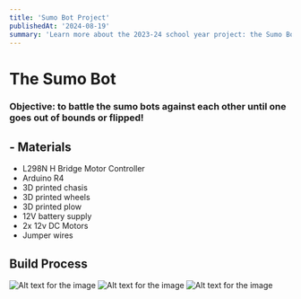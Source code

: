 ```yaml
---
title: 'Sumo Bot Project'
publishedAt: '2024-08-19'
summary: 'Learn more about the 2023-24 school year project: the Sumo Bot!'
---
```


# The Sumo Bot 

### Objective: to battle the sumo bots against each other until one goes out of bounds or flipped!
## - Materials
- L298N H Bridge Motor Controller
- Arduino R4
- 3D printed chasis
- 3D printed wheels
- 3D printed plow
- 12V battery supply
- 2x 12v DC Motors
- Jumper wires


## Build Process
![Alt text for the image]("\Users\Josh\Downloads\20240605_110023.jpg")
![Alt text for the image](./top.jpg)
![Alt text for the image](./view.jpg)
